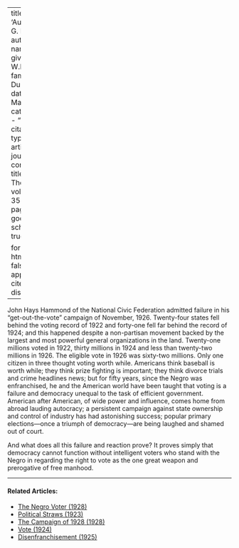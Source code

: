 
---
title: 'Augustus G. Dill'
author:
  - name:
      given: W.E.B.
      family: Du Bois
date: Mar. 1928
categories: 
  - ""
citation: 
  type: article-journal
  container-title: The Crisis
  volume: 35
  issue: 3
  page: 98
google-scholar: true

format:
  html:
    toc: false
    appendix-cite-as: display
---


John Hays Hammond of the National Civic Federation admitted failure in his "get-out-the-vote" campaign of November, 1926. Twenty-four states fell behind the voting record of 1922 and forty-one fell far behind the record of 1924; and this happened despite a non-partisan movement backed by the largest and most powerful general organizations in the land. Twenty-one millions voted in 1922, thirty millions in 1924 and less than twenty-two millions in 1926. The eligible vote in 1926 was sixty-two millions. Only one citizen in three thought voting worth while. Americans think baseball is worth while; they think prize fighting is important; they think divorce trials and crime headlines news; but for fifty years, since the Negro was enfranchised, he and the American world have been taught that voting is a failure and democracy unequal to the task of efficient government. American after American, of wide power and influence, comes home from abroad lauding autocracy; a persistent campaign against state ownership and control of industry has had astonishing success; popular primary elections—once a triumph of democracy—are being laughed and shamed out of court.

And what does all this failure and reaction prove? It proves simply that democracy cannot function without intelligent voters who stand with the Negro in regarding the right to vote as the one great weapon and prerogative of free manhood.

<!-- Similar articles start here -->
<div  class="clear-wrap"></div>
<hr>
#### Related Articles:

* [The Negro Voter (1928)](/Volumes/35/08/negro_voter.html)
* [Political Straws (1923)](/Volumes/26/03/political_straws.html)
* [The Campaign of 1928 (1928)](/Volumes/35/12/campaign_of_1928.html)
* [Vote (1924)](/Volumes/28/03/vote.html)
* [Disenfranchisement (1925)](/Volumes/30/02/disenfranchisement.html)

<!-- Similar articles end here -->